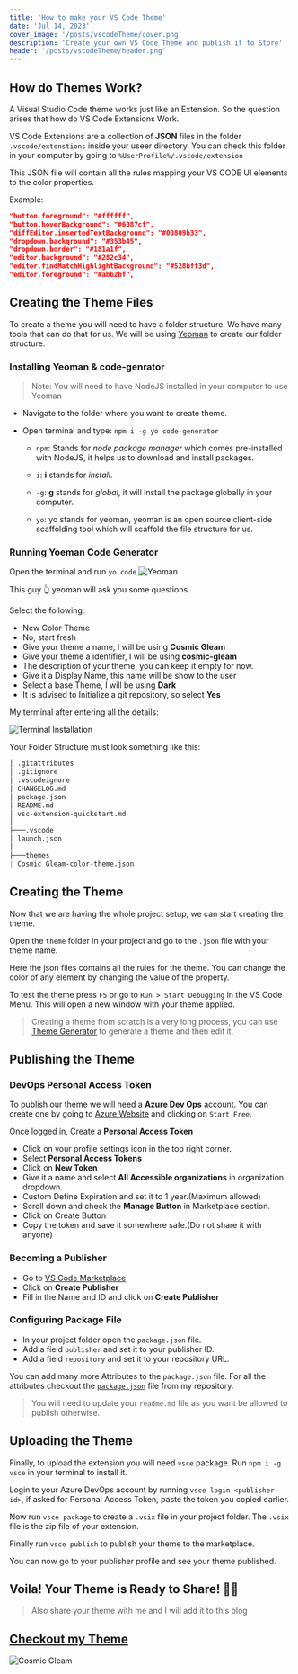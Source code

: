 ```yaml
---
title: 'How to make your VS Code Theme'
date: 'Jul 14, 2023'
cover_image: '/posts/vscodeTheme/cover.png'
description: 'Create your own VS Code Theme and publish it to Store'
header: '/posts/vscodeTheme/header.png'
---
```


## How do Themes Work?

A Visual Studio Code theme works just like an Extension. So the question arises that how do VS Code Extensions Work.

VS Code Extensions are a collection of **JSON** files in the folder `.vscode/extenstions` inside your useer directory. You can check this folder in your computer by going to `%UserProfile%/.vscode/extension`

This JSON file will contain all the rules mapping your VS CODE UI elements to the color properties.

Example:

```json
"button.foreground": "#ffffff",
"button.hoverBackground": "#6087cf",
"diffEditor.insertedTextBackground": "#00809b33",
"dropdown.background": "#353b45",
"dropdown.border": "#181a1f",
"editor.background": "#282c34",
"editor.findMatchHighlightBackground": "#528bff3d",
"editor.foreground": "#abb2bf",
```

## Creating the Theme Files

To create a theme you will need to have a folder structure. We have many tools that can do that for us. We will be using [Yeoman](https://yeoman.io/) to create our folder structure.

### Installing Yeoman & code-genrator

> Note: You will need to have NodeJS installed in your computer to use Yeoman

- Navigate to the folder where you want to create theme.
- Open terminal and type: `npm i -g yo code-generator`

  - `npm`: Stands for _node package manager_ which comes pre-installed with NodeJS, it helps us to download and install packages.

  - `i`: **i** stands for _install_.

  - `-g`: **g** stands for _global_, it will install the package globally in your computer.

  - `yo`: yo stands for yeoman, yeoman is an open source client-side scaffolding tool which will scaffold the file structure for us.

### Running Yoeman Code Generator

Open the terminal and run `yo code`
![Yeoman](/posts/vscodeTheme/yeomanMasthead.png)

This guy 👆 yeoman will ask you some questions.

Select the following:

- New Color Theme
- No, start fresh
- Give your theme a name, I will be using **Cosmic Gleam**
- Give your theme a identifier, I will be using **cosmic-gleam**
- The description of your theme, you can keep it empty for now.
- Give it a Display Name, this name will be show to the user
- Select a base Theme, I will be using **Dark**
- It is advised to Initialize a git repository, so select **Yes**

My terminal after entering all the details:

![Terminal Installation](/posts/vscodeTheme/terminal.png)

Your Folder Structure must look something like this:

```markdown
│ .gitattributes
│ .gitignore
│ .vscodeignore
│ CHANGELOG.md
│ package.json
│ README.md
│ vsc-extension-quickstart.md
│
├───.vscode
│ launch.json
│
├───themes
| Cosmic Gleam-color-theme.json
```

## Creating the Theme

Now that we are having the whole project setup, we can start creating the theme.

Open the `theme` folder in your project and go to the `.json` file with your theme name.

Here the json files contains all the rules for the theme. You can change the color of any element by changing the value of the property.

To test the theme press `F5` or go to `Run > Start Debugging` in the VS Code Menu. This will open a new window with your theme applied.

> Creating a theme from scratch is a very long process, you can use [Theme Generator](https://themes.vscode.one/) to generate a theme and then edit it.

## Publishing the Theme

### DevOps Personal Access Token

To publish our theme we will need a **Azure Dev Ops** account. You can create one by going to [Azure Website](https://dev.azure.com) and clicking on `Start Free`.

Once logged in, Create a **Personal Access Token**

- Click on your profile settings icon in the top right corner.
- Select **Personal Access Tokens**
- Click on **New Token**
- Give it a name and select **All Accessible organizations** in organization dropdown.
- Custom Define Expiration and set it to 1 year.(Maximum allowed)
- Scroll down and check the **Manage Button** in Marketplace section.
- Click on Create Button
- Copy the token and save it somewhere safe.(Do not share it with anyone)

### Becoming a Publisher

- Go to [VS Code Marketplace](https://marketplace.visualstudio.com/manage)
- Click on **Create Publisher**
- Fill in the Name and ID and click on **Create Publisher**

### Configuring Package File

- In your project folder open the `package.json` file.
- Add a field `publisher` and set it to your publisher ID.
- Add a field `repository` and set it to your repository URL.

You can add many more Attributes to the `package.json` file.
For all the attributes checkout the [`package.json`](https://github.com/srshah27/cosmic-gleam/blob/main/package.json) file from my repository.

> You will need to update your `readme.md` file as you want be allowed to publish otherwise.

## Uploading the Theme

Finally, to upload the extension you will need `vsce` package. Run `npm i -g vsce` in your terminal to install it.

Login to your Azure DevOps account by running `vsce login <publisher-id>`, if asked for Personal Access Token, paste the token you copied earlier.

Now run `vsce package` to create a `.vsix` file in your project folder. The `.vsix` file is the zip file of your extension.

Finally run `vsce publish` to publish your theme to the marketplace.

You can now go to your publisher profile and see your theme published.

## Voila! Your Theme is Ready to Share! 🎊🎉

> Also share your theme with me and I will add it to this blog

## [Checkout my Theme](https://marketplace.visualstudio.com/items?itemName=srshah.cosmic-gleam)

![Cosmic Gleam](/posts/vscodeTheme/cosmicgleam.png)
